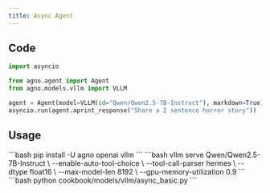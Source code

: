 ```yaml
---
title: Async Agent
---
```


## Code

```python cookbook/models/vllm/async_basic.py
import asyncio

from agno.agent import Agent
from agno.models.vllm import VLLM

agent = Agent(model=VLLM(id="Qwen/Qwen2.5-7B-Instruct"), markdown=True)
asyncio.run(agent.aprint_response("Share a 2 sentence horror story"))
```

## Usage

<Steps>
  <Snippet file="create-venv-step.mdx" />

  <Step title="Install libraries">
    ```bash
    pip install -U agno openai vllm
    ```
  </Step>

  <Step title="Start vLLM server">
    ```bash
    vllm serve Qwen/Qwen2.5-7B-Instruct \
        --enable-auto-tool-choice \
        --tool-call-parser hermes \
        --dtype float16 \
        --max-model-len 8192 \
        --gpu-memory-utilization 0.9
    ```
  </Step>

  <Step title="Run Agent">
    ```bash
    python cookbook/models/vllm/async_basic.py
    ```
  </Step>
</Steps> 
